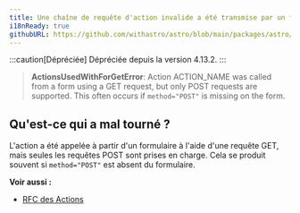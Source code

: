 ```yaml
---
title: Une chaîne de requête d'action invalide a été transmise par un formulaire.
i18nReady: true
githubURL: https://github.com/withastro/astro/blob/main/packages/astro/src/core/errors/errors-data.ts
---
```


:::caution[Dépréciée]
Dépréciée depuis la version 4.13.2.
:::

> **ActionsUsedWithForGetError**: Action ACTION_NAME was called from a form using a GET request, but only POST requests are supported. This often occurs if `method="POST"` is missing on the form.

## Qu'est-ce qui a mal tourné ?
L'action a été appelée à partir d'un formulaire à l'aide d'une requête GET, mais seules les requêtes POST sont prises en charge. Cela se produit souvent si `method="POST"` est absent du formulaire.

**Voir aussi :**
-  [RFC des Actions](https://github.com/withastro/roadmap/blob/actions/proposals/0046-actions.md)
